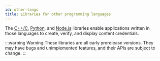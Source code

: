 ```yaml
---
id: other-langs
title: Libraries for other programming languages
---
```


The [C++/C](c2pa-c), [Python](c2pa-python), and [Node.js](c2pa-node) libraries enable applications written in those languages to create, verify, and display content credentials.

:::warning Warning
These libraries are all early prerelease versions. They may have bugs and unimplemented features, and their APIs are subject to change.
:::
